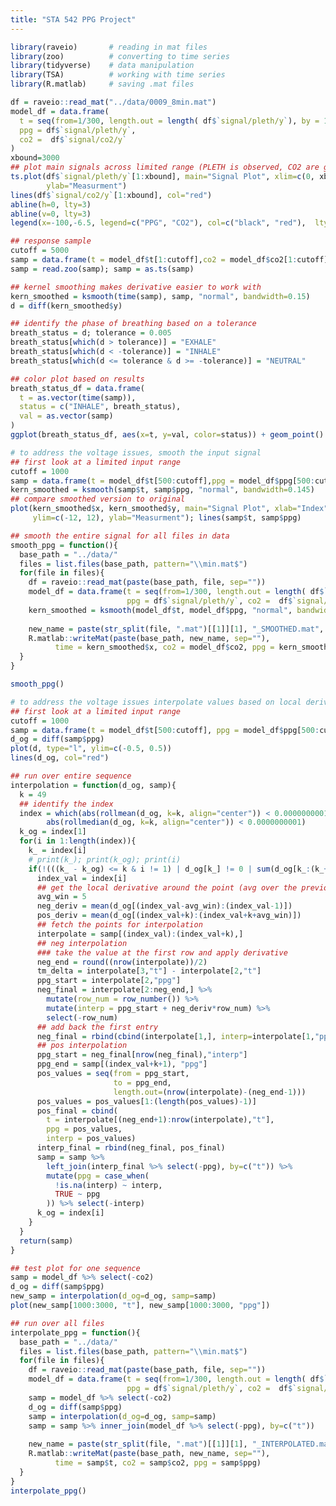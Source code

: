 ```yaml
---
title: "STA 542 PPG Project"
---
```


```r
library(raveio)       # reading in mat files
library(zoo)          # converting to time series
library(tidyverse)    # data manipulation
library(TSA)          # working with time series
library(R.matlab)     # saving .mat files
```


```r
df = raveio::read_mat("../data/0009_8min.mat")
model_df = data.frame(
  t = seq(from=1/300, length.out = length( df$`signal/pleth/y`), by = 1/300),
  ppg = df$`signal/pleth/y`, 
  co2 =  df$`signal/co2/y`
)
xbound=3000
## plot main signals across limited range (PLETH is observed, CO2 are ground truth labels)
ts.plot(df$`signal/pleth/y`[1:xbound], main="Signal Plot", xlim=c(0, xbound), xlab="Index",
        ylab="Measurment")
lines(df$`signal/co2/y`[1:xbound], col="red")
abline(h=0, lty=3)
abline(v=0, lty=3)
legend(x=-100,-6.5, legend=c("PPG", "CO2"), col=c("black", "red"),  lty=1:1)
```

```r
## response sample
cutoff = 5000
samp = data.frame(t = model_df$t[1:cutoff],co2 = model_df$co2[1:cutoff])
samp = read.zoo(samp); samp = as.ts(samp)

## kernel smoothing makes derivative easier to work with
kern_smoothed = ksmooth(time(samp), samp, "normal", bandwidth=0.15)
d = diff(kern_smoothed$y)

## identify the phase of breathing based on a tolerance
breath_status = d; tolerance = 0.005
breath_status[which(d > tolerance)] = "EXHALE"
breath_status[which(d < -tolerance)] = "INHALE"
breath_status[which(d <= tolerance & d >= -tolerance)] = "NEUTRAL"

## color plot based on results
breath_status_df = data.frame(
  t = as.vector(time(samp)),
  status = c("INHALE", breath_status), 
  val = as.vector(samp)
)
ggplot(breath_status_df, aes(x=t, y=val, color=status)) + geom_point()
```



```r
# to address the voltage issues, smooth the input signal
## first look at a limited input range
cutoff = 1000
samp = data.frame(t = model_df$t[500:cutoff],ppg = model_df$ppg[500:cutoff])
kern_smoothed = ksmooth(samp$t, samp$ppg, "normal", bandwidth=0.145)
## compare smoothed version to original
plot(kern_smoothed$x, kern_smoothed$y, main="Signal Plot", xlab="Index", 
     ylim=c(-12, 12), ylab="Measurment"); lines(samp$t, samp$ppg)

## smooth the entire signal for all files in data
smooth_ppg = function(){
  base_path = "../data/"
  files = list.files(base_path, pattern="\\min.mat$")
  for(file in files){
    df = raveio::read_mat(paste(base_path, file, sep=""))
    model_df = data.frame(t = seq(from=1/300, length.out = length( df$`signal/pleth/y`), by = 1/300),
                          ppg = df$`signal/pleth/y`, co2 =  df$`signal/co2/y`)
    kern_smoothed = ksmooth(model_df$t, model_df$ppg, "normal", bandwidth=0.145)
    
    new_name = paste(str_split(file, ".mat")[[1]][1], "_SMOOTHED.mat", sep="")
    R.matlab::writeMat(paste(base_path, new_name, sep=""), 
          time = kern_smoothed$x, co2 = model_df$co2, ppg = kern_smoothed$y)
  }
}

smooth_ppg()
```

```r
# to address the voltage issues interpolate values based on local derivative
## first look at a limited input range
cutoff = 1000
samp = data.frame(t = model_df$t[500:cutoff], ppg = model_df$ppg[500:cutoff])
d_og = diff(samp$ppg)
plot(d, type="l", ylim=c(-0.5, 0.5))
lines(d_og, col="red")

## run over entire sequence
interpolation = function(d_og, samp){
  k = 49
  ## identify the index
  index = which(abs(rollmean(d_og, k=k, align="center")) < 0.0000000001 & 
        abs(rollmedian(d_og, k=k, align="center")) < 0.0000000001)
  k_og = index[1]
  for(i in 1:length(index)){
    k_ = index[i]
    # print(k_); print(k_og); print(i)
    if(!(((k_ - k_og) <= k & i != 1) | d_og[k_] != 0 | sum(d_og[k_:(k_+k)]) != 0)){
      index_val = index[i]
      ## get the local derivative around the point (avg over the previous 3)
      avg_win = 5
      neg_deriv = mean(d_og[(index_val-avg_win):(index_val-1)])
      pos_deriv = mean(d_og[(index_val+k):(index_val+k+avg_win)])
      ## fetch the points for interpolation
      interpolate = samp[(index_val):(index_val+k),]
      ## neg interpolation
      ### take the value at the first row and apply derivative
      neg_end = round((nrow(interpolate))/2)
      tm_delta = interpolate[3,"t"] - interpolate[2,"t"]
      ppg_start = interpolate[2,"ppg"]
      neg_final = interpolate[2:neg_end,] %>%
        mutate(row_num = row_number()) %>%
        mutate(interp = ppg_start + neg_deriv*row_num) %>%
        select(-row_num)
      ## add back the first entry
      neg_final = rbind(cbind(interpolate[1,], interp=interpolate[1,"ppg"]), neg_final)
      ## pos interpolation
      ppg_start = neg_final[nrow(neg_final),"interp"]
      ppg_end = samp[(index_val+k+1), "ppg"]
      pos_values = seq(from = ppg_start, 
                       to = ppg_end, 
                       length.out=(nrow(interpolate)-(neg_end-1)))
      pos_values = pos_values[1:(length(pos_values)-1)]
      pos_final = cbind(
        t = interpolate[(neg_end+1):nrow(interpolate),"t"],
        ppg = pos_values,
        interp = pos_values)
      interp_final = rbind(neg_final, pos_final)
      samp = samp %>%
        left_join(interp_final %>% select(-ppg), by=c("t")) %>%
        mutate(ppg = case_when(
          !is.na(interp) ~ interp,
          TRUE ~ ppg
        )) %>% select(-interp)
      k_og = index[i]
    }
  }
  return(samp)
}

## test plot for one sequence
samp = model_df %>% select(-co2)
d_og = diff(samp$ppg)
new_samp = interpolation(d_og=d_og, samp=samp)
plot(new_samp[1000:3000, "t"], new_samp[1000:3000, "ppg"])

## run over all files
interpolate_ppg = function(){
  base_path = "../data/"
  files = list.files(base_path, pattern="\\min.mat$")
  for(file in files){
    df = raveio::read_mat(paste(base_path, file, sep=""))
    model_df = data.frame(t = seq(from=1/300, length.out = length( df$`signal/pleth/y`), by = 1/300),
                          ppg = df$`signal/pleth/y`, co2 =  df$`signal/co2/y`)
    samp = model_df %>% select(-co2)
    d_og = diff(samp$ppg)
    samp = interpolation(d_og=d_og, samp=samp)
    samp = samp %>% inner_join(model_df %>% select(-ppg), by=c("t"))
    
    new_name = paste(str_split(file, ".mat")[[1]][1], "_INTERPOLATED.mat", sep="")
    R.matlab::writeMat(paste(base_path, new_name, sep=""), 
          time = samp$t, co2 = samp$co2, ppg = samp$ppg)
  }
}
interpolate_ppg()
```

